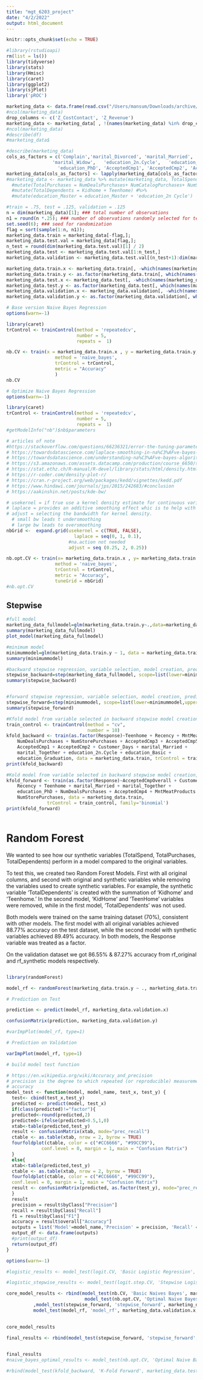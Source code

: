 ```yaml
---
title: "mgt_6203_project"
date: "4/2/2022"
output: html_document
---
```


```r
knitr::opts_chunk$set(echo = TRUE)
```

```r
#library(rstudioapi)
rm(list = ls())
library(tidyverse)
library(stats)
library(Hmisc)
library(caret)
library(ggplot2)
library(sjPlot)
library('pROC')
```

```r
marketing_data <- data.frame(read.csv("/Users/mansum/Downloads/archive/ifood_df.csv"))
#ncol(marketing_data)
drop_columns <- c('Z_CostContact', 'Z_Revenue')
marketing_data <- marketing_data[ , !(names(marketing_data) %in% drop_columns)]
#ncol(marketing_data)
#describe(df)
#marketing_data$
```

```r
#describe(marketing_data)
cols_as_factors = c('Complain','marital_Divorced', 'marital_Married',	'marital_Single',	'marital_Together',	
                 'marital_Widow',	'education_2n.Cycle',	'education_Basic',	'education_Graduation',	'education_Master',	
                   'education_PhD', 'AcceptedCmp1', 'AcceptedCmp2', 'AcceptedCmp3', 'AcceptedCmp4', 'AcceptedCmp5')
marketing_data[cols_as_factors] <- lapply(marketing_data[cols_as_factors], factor)  ## as.factor() could also be used
#marketing_data <- marketing_data %>% mutate(marketing_data, TotalSpend = MntWines+ MntFruits+ MntMeatProducts+ MntFishProducts+ MntSweetProducts+ MntGoldProds) %>%
  #mutate(TotalPurchases = NumDealsPurchases+ NumCatalogPurchases+ NumStorePurchases+ NumWebPurchases) %>%
  #mutate(TotalDependents = Kidhome + Teenhome) #%>%
  #mutate(education_Master = education_Master + 'education_2n Cycle')
```

```r
#train = .75, test = .125, validation = .125
n = dim(marketing_data)[1]; ### total number of observations
n1 = round(n *.25); ### number of observations randomly selected for testing data
set.seed(6); ### seed for randomization
flag = sort(sample(1:n, n1));
marketing_data.train = marketing_data[-flag,]; 
marketing_data.test.val = marketing_data[flag,];
n_test = round(dim(marketing_data.test.val)[1] / 2)
marketing_data.test <- marketing_data.test.val[1:n_test,]
marketing_data.validation <- marketing_data.test.val[(n_test+1):dim(marketing_data.test.val)[1],]

marketing_data.train.x <- marketing_data.train[, -which(names(marketing_data.train) == "Response")]
marketing_data.train.y <- as.factor(marketing_data.train[, which(names(marketing_data.train) == "Response")])
marketing_data.test.x <- marketing_data.test[, -which(names(marketing_data.test) == "Response")]
marketing_data.test.y <- as.factor(marketing_data.test[, which(names(marketing_data.test) == "Response")])
marketing_data.validation.x <- marketing_data.validation[, -which(names(marketing_data.validation) == "Response")]
marketing_data.validation.y <- as.factor(marketing_data.validation[, which(names(marketing_data.validation) == "Response")])
```



```r
# Base version Naive Bayes Regression
options(warn=-1)

library(caret)
trControl <- trainControl(method = 'repeatedcv',
                          number = 5,
                          repeats =  1)

nb.CV <- train(x = marketing_data.train.x , y = marketing_data.train.y, 
                  method = 'naive_bayes',
                  trControl = trControl,
                  metric = "Accuracy"
                  )
nb.CV
```

```r
# Optimize Naive Bayes Regression
options(warn=-1)

library(caret)
trControl <- trainControl(method = 'repeatedcv',
                          number = 5,
                          repeats =  1)
#getModelInfo("nb")$nb$parameters

# articles of note
#https://stackoverflow.com/questions/66236321/error-the-tuning-parameter-grid-should-have-columns-fl-usekernel-adjust-k-fo
# https://towardsdatascience.com/laplace-smoothing-in-na%C3%AFve-bayes-algorithm-9c237a8bdece
# https://towardsdatascience.com/understanding-na%C3%AFve-bayes-algorithm-f9816f6f74c0
# https://s3.amazonaws.com/assets.datacamp.com/production/course_6650/slides/chapter2.pdf
# https://stat.ethz.ch/R-manual/R-devel/library/stats/html/density.html
# https://r-coder.com/density-plot-r/
# https://cran.r-project.org/web/packages/kedd/vignettes/kedd.pdf
# https://www.hindawi.com/journals/jps/2015/242683/#conclusion
# https://aakinshin.net/posts/kde-bw/

# usekernel = if true use a kernel density estimate for continuous variables versus a gaussian density estimate if false
# laplace = provides an additive smoothing effect whic is to help with the zero probability issue that is common with naive bayes 
# adjust = selecting the bandwidth for kernel density. 
  # small bw leads t undersmoothing 
  # large bw leads to oversmoothing
nbGrid <-  expand.grid(usekernel = c(TRUE, FALSE),
                         laplace = seq(0, 1, 0.1),
                       #na.action not needed
                       adjust = seq (0.25, 2, 0.25))

nb.opt.CV <- train(x= marketing_data.train.x , y= marketing_data.train.y, 
                  method = 'naive_bayes',
                  trControl = trControl,
                  metric = "Accuracy",
                  tuneGrid = nbGrid)
#nb.opt.CV
```
## Stepwise


```r
#full model
marketing_data_fullmodel=glm(marketing_data.train.y~.,data=marketing_data.train.x,family='binomial')
summary(marketing_data_fullmodel)
plot_model(marketing_data_fullmodel)

#minimum model
minimummodel=glm(marketing_data.train.y ~ 1, data = marketing_data.train.x,family='binomial')
summary(minimummodel)

#backward stepwise regression, variable selection, model creation, prediction and accuracy on test and validation data set
stepwise_backward=step(marketing_data_fullmodel, scope=list(lower=minimummodel,upper=marketing_data_fullmodel), direction="backward", k=log(n))
summary(stepwise_backward)


#forward stepwise regression, variable selection, model creation, prediction and accuracy on test and validation data set
stepwise_forward=step(minimummodel, scope=list(lower=minimummodel,upper=marketing_data_fullmodel), direction="forward", k=log(n),family='binomial')
summary(stepwise_forward)

#Kfold model from variable selected in backward stepwise model creation, prediction and accuracy on test and validation data set
train_control <- trainControl(method = "cv",
                              number = 10)
kfold_backward <- train(as.factor(Response)~Teenhome + Recency + MntMeatProducts + 
    NumDealsPurchases + NumStorePurchases + AcceptedCmp3 + AcceptedCmp5 + 
    AcceptedCmp1 + AcceptedCmp2 + Customer_Days + marital_Married + 
    marital_Together + education_2n.Cycle + education_Basic + 
    education_Graduation, data = marketing_data.train, trControl = train_control, family='binomial')
print(kfold_backward)

#Kold model from variable selected in backward stepwise model creation, prediction and accuracy on test and validation data set
kfold_forward <- train(as.factor(Response)~AcceptedCmpOverall + Customer_Days + 
    Recency + Teenhome + marital_Married + marital_Together + 
    education_PhD + NumDealsPurchases + AcceptedCmp4 + MntMeatProducts + 
    NumStorePurchases, data = marketing_data.train,
               trControl = train_control, family='binomial')
print(kfold_forward)



```



# Random Forest 

We wanted to see how our synthetic variables (TotalSpend, TotalPurchases, TotalDependents) perform in a model compared to the original variables.   

To test this, we created two Random Forest Models. First with all original columns, and second with original and synthetic variables while removing the variables used to create synthetic variables. For example, the synthetic variable 'TotalDependents' is created with the summation of 'Kidhome' and 'Teenhome.' In the second model, 'KidHome' and 'TeenHome' variables were removed, while in the first model, 'TotalDependents' was not used.   

Both models were trained on the same training dataset (70%), consistent with other models. The first model with all original variables achieved 88.77% accuracy on the test dataset, while the second model with synthetic variables achieved 89.49% accuracy. In both models, the Response variable was treated as a factor.  

<Optional> On the validation dataset we got 86.55% & 87.27% accuracy from rf_original and rf_synthetic models respectively.

```r


```

```r
library(randomForest)

model_rf <- randomForest(marketing_data.train.y ~ ., marketing_data.train.x, importance = TRUE, nodesize = 5)

# Prediction on Test

prediction <- predict(model_rf, marketing_data.validation.x)

confusionMatrix(prediction, marketing_data.validation.y)

#varImpPlot(model_rf, type=1)

# Prediction on Validation 

varImpPlot(model_rf, type=1)


```

```r
# build model test function

# https://en.wikipedia.org/wiki/Accuracy_and_precision
# precision is the degree to which repeated (or reproducible) measurements under unchanged conditions show the same results
# accuracy 
model_test <- function(model, model_name, test_x, test_y) {
  test<- cbind(test_x,test_y)
  predicted <- predict(model, test_x)
  if(class(predicted)!="factor"){
  predicted<-round(predicted,2)
  predicted<-ifelse(predicted>0.5,1,0)
  xtab<-table(predicted,test_y)
  result <- confusionMatrix(xtab, mode="prec_recall")
  ctable <- as.table(xtab, nrow = 2, byrow = TRUE)
  fourfoldplot(ctable, color = c("#CC6666", "#99CC99"),
             conf.level = 0, margin = 1, main = "Confusion Matrix")
  }
  else{
  xtab<-table(predicted,test_y)
  ctable <- as.table(xtab, nrow = 2, byrow = TRUE)
  fourfoldplot(ctable, color = c("#CC6666", "#99CC99"),
  conf.level = 0, margin = 1, main = "Confusion Matrix")
  result <- confusionMatrix(predicted, as.factor(test_y), mode="prec_recall")
  }
  result
  precision = result$byClass["Precision"]
  recall = result$byClass["Recall"]
  f1 = result$byClass["F1"]
  accuracy = result$overall["Accuracy"]
  outputs = list('Model'=model_name,'Precision' = precision, 'Recall' = recall, 'Accuracy' = accuracy)
  output_df <- data.frame(outputs)
  #print(output_df)
  return(output_df)
}
```

```r
options(warn=-1)

#logistic_results <- model_test(logit.CV, 'Basic Logistic Regression', marketing_data.test.x, marketing_data.test.y)

#logistic_stepwise_results <- model_test(logit.step.CV, 'Stepwise Logistic Regression', marketing_data.test.x, marketing_data.test.y)

core_model_results <- rbind(model_test(nb.CV, 'Basic Naives Bayes', marketing_data.validation.x, marketing_data.validation.y),
                             model_test(nb.opt.CV, 'Optimal Naive Bayes',marketing_data.validation.x, marketing_data.validation.y)
          ,model_test(stepwise_forward, 'stepwise_forward', marketing_data.validation.x, marketing_data.validation.y),
          model_test(model_rf, 'model_rf', marketing_data.validation.x, marketing_data.validation.y))

          
core_model_results

final_results <- rbind(model_test(stepwise_forward, 'stepwise_forward', marketing_data.test.x, marketing_data.test.y))
          

final_results
#naive_bayes_optimal_results <- model_test(nb.opt.CV, 'Optimal Naive Bayes',marketing_data.test.x, marketing_data.test.y)
```

```r

#rbind(model_test(kfold_backward, 'K-Fold Forward', marketing_data.test.x, marketing_data.test.y))
```